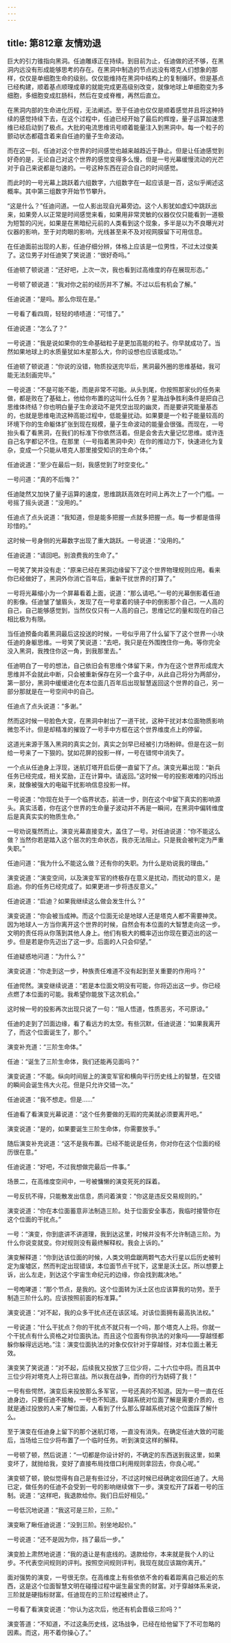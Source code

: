 ```yaml
---
---
---
```

title: 第812章 友情劝退
---



巨大的引力锥指向黑洞。任迪雕琢正在持续。到目前为止，任迪做的还不够，在黑洞内远没有形成能够思考的存在。在黑洞中制造的节点远没有塔克人们想象的那样，仅仅是单细胞生命的级别。仅仅能维持在黑洞中结构上的复制循环。但是基点已经构建，顺着基点顺理成章的就能完成更高级别改变，就像地球上单细胞变为多细胞，多细胞变成肛肠科，然后在变成脊椎，再然后直立。

在黑洞内部的生命进化历程，无法阐述。至于任迪也仅仅是顺着感觉并且将这种持续的感觉持续下去，在这个过程中，任迪已经开始了最后的辉煌，量子运算加速思维已经启动到了极点。大批的电流思维讯号顺着能量注入到黑洞中。每一个粒子的颤动状态都蕴含着来自任迪的量子生命波动。

而在这一刻，任迪对这个世界的时间感觉也越来越趋近于静止。但是让任迪感觉到好奇的是，无论自己对这个世界的感觉变得多么慢，但是一号光幕缓慢流动的光芒对于自己来说都是匀速的。一号这种东西在迎合自己的时间感觉。

而此时的一号光幕上跳跃着六组数字，六组数字在一起应该是一百，这似乎阐述这概率。其中第三组数字开始节节攀升。

“这是什么？”任迪问道。一位人影出现自光幕旁边。这个人影犹如虚幻中跳跃出来，如果旁人以正常是时间感觉来看，如果用非常灵敏的仪器仅仅只能看到一道极为短暂的闪光，如果是在黑暗纪元前的人类看到这个现象，多半是以为不良曝光对仪器的影响，至于对肉眼的影响，光线甚至来不及对视网膜留下可用信息。

在任迪面前出现的人影，任迪仔细分辨，体格上应该是一位男性，不过太过俊美了。这位男子对任迪笑了笑说道：“很好奇吗。”

任迪顿了顿说道：“还好吧，上次一次，我也看到过高维度的存在展现形态。”

一号顿了顿说道：“我对你之前的经历并不了解。不过以后有机会了解。”

任迪说道：“是吗。那么你现在是。”

一号看了看四周，轻轻的啧啧道：“可惜了。”

任迪说道：“怎么了？”

一号说道：“我是说如果你的生命基础粒子是更加高能的粒子。你早就成功了。当然如果地球上的水质量犹如木星那么大，你的设想也应该能成功。”

任迪顿了顿说道：“你说的没错，物质投送完毕后，黑洞最外圈的思维基础，我可能无法刻画完毕。”

一号说道：“不是可能不能，而是非常不可能。从头到尾，你按照那家伙的任务来做，都是败在了基础上，他给你布置的这叫什么任务？星海战争胜利条件是把自己思维体终结？你也明白量子生命波动不是凭空出现的幽灵，而是要讲究能量基态的，也就是思维电流这种高能过程中，低能量扰动。如果要是一个粒子能量较高的环境下你的生命躯体扩张到现在规模，量子生命波动的能量会很强。而现在，一号抬头看了看黑洞，在我们的标准下你依然活着。但是会舍去大量记忆思维。或许连自己名字都记不住。在那里（一号指着黑洞中央）在你的推动力下，快速进化为复杂，变成一个只能从塔克人那里接受知识的生命个体。”

任迪说道：“至少在最后一刻，我感觉到了时空变化。”

一号问道：“真的不后悔？”

任迪陡然又加快了量子运算的速度，思维跳跃高效在时间上再次上了一个门槛。一号摇了摇头说道：“没用的。”

任迪点了点头说道：“我知道，但是能多把握一点就多把握一点。每一步都是值得珍惜的。”

这时候一号身侧的光幕数字出现了重大跳跃。一号说道：“没用的。”

任迪说道：“请回吧。别浪费我的生命了。”

一号笑了笑并没有走：“原来已经在黑洞边缘留下了这个世界物理规则应用。看来你已经做好了，黑洞外你消亡百年后，重新干扰世界的打算了。”

一号将光幕缩小为一个屏幕看着上面，说道：“那么请吧。”一号的光幕倒影着任迪的影像。任迪皱了皱眉头，发现了在一号拿着的镜子中的倒影那个自己，一人高的自己，自己能够感觉到，当然仅仅只有一人高的自己，思维记忆的量和现在的自己相比极为有限。

当任迪预备向着黑洞最后这投送的时候，一号似乎用了什么留下了这个世界一小块任迪的身躯思维。一号笑了笑说道：“去吧，我只是在外围拽住你一角。等你完全没入黑洞，我拽住你这一角，到我那里去。”

任迪明白了一号的想法，自己依旧会有思维个体留下来，作为在这个世界形成庞大思维并不会就此中断，只会被重新保存在另一个盒子中，从此自己将分为两部分，第一部分，黑洞中缓缓进化在本位面几百年后出现智慧返回这个世界的自己，另一部分那就是在一号空间中的自己。

任迪点了点头说道：“多谢。”

然而这时候一号脸色大变，在黑洞中射出了一道干扰，这种干扰对本位面物质影响微忽不计。但是却精准的摧毁了一号手中方框在这个世界维度点上的停留。

这道光来源于落入黑洞的真实之剑，真实之剑早已经被引力场粉碎。但是在这一刻给一号来了一下狠的。犹如花屏的投影一样，一号在错愕中消失了。

一个点从任迪身上浮现，迷航灯塔开启后便一直留下了点。演变光幕出现：“新兵任务已经完成，相关奖励，正在计算中。请返回。”这时候一号的投影艰难的闪烁出来，就像被强大的电磁干扰影响信息投影一样。

一号说道：“你现在处于一个临界状态，前进一步，则在这个中留下真实的影响源头。真实活着，你在这个世界的生命量子波动并不再是一瞬间，在黑洞中偏转维度后是真真实实的物质生命。”

一号劝说戛然而止。演变光幕直接变大，盖住了一号。对任迪说道：“你不能这么做？当然你若是踏入这个层次的生命状态，我亦无法阻止。只是我会被判定为严重失职。”

任迪问道：“我为什么不能这么做？还有你的失职。为什么是劝说我的理由。”

演变说道：“演变空间，以及演变军官的终极存在意义是扰动，而扰动的意义，是启迪。你的任务已经完成了。如果更进一步将违反意义。”

任迪说道：“启迪？如果我继续这么做会发生什么？”

演变说道：“你会被当成神。而这个位面无论是地球人还是塔克人都不需要神灵。因为地球人一方当你离开这个世界的时候，自然会有本位面的大智慧走向这一步。文明的责任将从你落到其他人身上。他们有极大的概率迈出你现在要迈出的这一步。但是若是你先迈出了这一步。后面的人只会仰望。”

任迪疑惑地问道：“为什么？”

演变说道：“你走到这一步，种族责任难道不没有起到至关重要的作用吗？”

任迪愕然。演变继续说道：“若是本位面文明没有可能，你将迈出这一步。你已经点燃了本位面的可能。我希望你能放下这次机会。”

这时候一号的投影再次出现只说了一句：“阻人悟道，性质恶劣，不可原谅。”

任迪的走到了凹面边缘，看了看远方的太空。有些沉默，任迪说道：“如果我离开了，而这个位面诞生了，那个。”

演变补充道：“三阶生命体。”

任迪：“诞生了三阶生命体，我们还能再见面吗？”

演变说道：“不能。纵向时间层上的演变军官和横向平行历史线上的智慧，在交错的瞬间会诞生伟大火花。但是只允许交错一次。”

任迪说道：“我不想走。但是……”

任迪看了看演变光幕说道：“这个任务要做的无瑕的完美就必须要离开吧。”

演变说道：“是的，如果要诞生三阶生命体，你需要放手。”

随后演变补充说道：“这不是我布置。已经不能说是任务，你对你在这个位面的经历很在意。”

任迪说道：“好吧，不过我想做完最后一件事。”

场景二，在高维度空间中，一号被慵懒的演变死死的踩着。

一号反抗不得，只能散发出信息，质问着演变：“你这是违反交易规则的。”

演变说道：“你在本位面蓄意非法制造三阶。处于位面安全事态，我临时接管你在这个位面的干扰点。”

一号：“演变，你到底讲不讲道理，我到达这里，时候并没有不允许制造三阶。为什么你说变就变。你对规则没有最终解释权。我会上诉的。”

演变解释道：“你到达该位面的时候，人类文明盘踞两颗气态大行星以后历史被判定为废墟区，然而判定出现错误，本位面节点干扰下，这里是沃土区。所以想要上诉，出么左走，到达这个宇宙生命纪元的边缘，你会找到裁决地。”

一号咆哮道：“那个节点，是我的。这个位面转为沃土区也应该算我的功劳。至于制造三阶什么的。应该按照前面的标准算。”

演变说道：“对不起，我的众多干扰点还在该区域。对该位面拥有最高执法权。”

一号说道：“什么干扰点？你的干扰点不就只有一个吗，那个塔克人上将。你就一个干扰点有什么资格之对位面执法。而且这个位面有你执法的对象吗——穿越怪都躲你躲得远远地。”注：演变位面执法的对象仅仅针对于穿越怪，对本位面土著无效。

演变笑了笑说道：“对不起，后续我又投放了三位少将，二十六位中将。而且其中三位少将对塔克人上将已宣战。所以我在战争，而你的行为妨碍了我！”

一号有些愕然，演变后来投放那么多军官，一号还真的不知道。因为一号一直在任迪身边，只要任迪不接触，一号也不知道。穿越系统对位面了解是需要介质的，也就是通过投放的人来了解位面，人看到了什么那么穿越系统对这个位面踩了解什么。

至于演变在任迪身上留下的那个迷航灯塔，一直没有消失。在确定任迪大致的可能后，当场给三位少将布置了一个临时任务。听到演变这样的解释。

一号顿了顿，然后说道：“一切都是你设计好的，不确定的东西送到我这里，如果变坏了，就抛给我，变好了直接布局找借口利用规则拿回去，你良心呢。”

演变顿了顿，貌似觉得有自己是有些过分，不过这时候已经确定收回任迪了。大局已定，做任务的任迪不会受到一号的影响继续做下一步。演变松开了踩着一号的压制。说道：“这样吧，我退款给你。我们日后好相见。”

一号低沉地说道：“我这可是三阶，三阶。”

演变瞅了瞅任迪说道：“没到三阶。别坐地起价。”

一号说道：“还不是因为你，挡了最后一步。”

演变脸上肃然地说道：“我的退让是有底线的。退款给你，本来就是我个人的让步。不代表空间规则的评判。按照空间规则评判，我现在就应该踹你离开。”

面对强势的演变，一号很无奈。在高维度上有些依依不舍的看着距离自己极近的东西，这是这个位面智慧文明在碰撞过程中诞生最宝贵的财富。对于穿越体系来说，三阶就是硬指标财富。任迪现在的三阶过程被终止了。

一号看了看演变说道：“你认为这次后，他还有机会晋级三阶吗？”

演变答道：“不知道，不过这条历史线，这场战争，已经在给他留下了不可忽略的因素。而这，用不着你操心了。”
